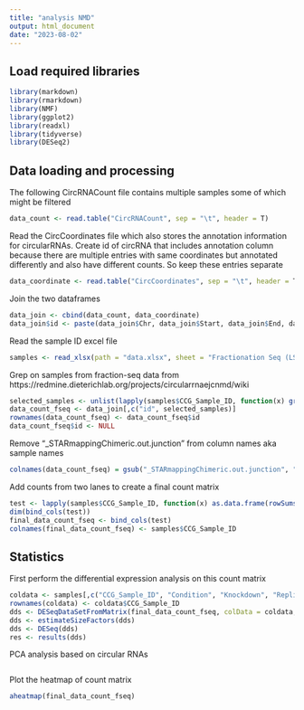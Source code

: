 ```yaml
---
title: "analysis NMD"
output: html_document
date: "2023-08-02"
---
```


## Load required libraries
```r
library(markdown)
library(rmarkdown)
library(NMF)
library(ggplot2)
library(readxl)
library(tidyverse)
library(DESeq2)
```

## Data loading and processing
The following CircRNACount file contains multiple samples some of which might be filtered
```r
data_count <- read.table("CircRNACount", sep = "\t", header = T)
```

Read the CircCoordinates file which also stores the annotation information for circularRNAs. Create id of circRNA that includes annotation column because there are multiple entries with same coordinates but annotated differently and also have different counts. So keep these entries separate
```r
data_coordinate <- read.table("CircCoordinates", sep = "\t", header = T)
```

Join the two dataframes
```r
data_join <- cbind(data_count, data_coordinate)
data_join$id <- paste(data_join$Chr, data_join$Start, data_join$End, data_join$Gene , sep = "_")
```


Read the sample ID excel file
```r
samples <- read_xlsx(path = "data.xlsx", sheet = "Fractionation Seq (LS)", col_names = T)
```

Grep on samples from fraction-seq data from https://redmine.dieterichlab.org/projects/circularrnaejcnmd/wiki
```r
selected_samples <- unlist(lapply(samples$CCG_Sample_ID, function(x) grep(x, names(data_join), value = T)))
data_count_fseq <- data_join[,c("id", selected_samples)]
rownames(data_count_fseq) <- data_count_fseq$id
data_count_fseq$id <- NULL
```

Remove "_STARmappingChimeric.out.junction" from column names aka sample names
```r
colnames(data_count_fseq) = gsub("_STARmappingChimeric.out.junction", "", colnames(data_count_fseq))
```

Add counts from two lanes to create a final count matrix
```r
test <- lapply(samples$CCG_Sample_ID, function(x) as.data.frame(rowSums(data_count_fseq[,grepl(x,colnames(data_count_fseq))])))
dim(bind_cols(test))
final_data_count_fseq <- bind_cols(test)
colnames(final_data_count_fseq) <- samples$CCG_Sample_ID
```

## Statistics
First perform the differential expression analysis on this count matrix
```r
coldata <- samples[,c("CCG_Sample_ID", "Condition", "Knockdown", "Replicate")]
rownames(coldata) <- coldata$CCG_Sample_ID
dds <- DESeqDataSetFromMatrix(final_data_count_fseq, colData = coldata, design = ~ Knockdown + Replicate)
dds <- estimateSizeFactors(dds)
dds <- DESeq(dds)
res <- results(dds)
```

PCA analysis based on circular RNAs
```r

```


Plot the heatmap of count matrix
```r
aheatmap(final_data_count_fseq)
```

